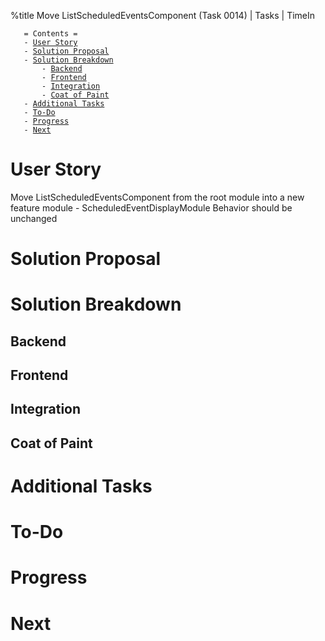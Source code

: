 %title Move ListScheduledEventsComponent (Task 0014) | Tasks | TimeIn

    = Contents =
    - [[#User Story|User Story]]
    - [[#Solution Proposal|Solution Proposal]]
    - [[#Solution Breakdown|Solution Breakdown]]
        - [[#Solution Breakdown#Backend|Backend]]
        - [[#Solution Breakdown#Frontend|Frontend]]
        - [[#Solution Breakdown#Integration|Integration]]
        - [[#Solution Breakdown#Coat of Paint|Coat of Paint]]
    - [[#Additional Tasks|Additional Tasks]]
    - [[#To-Do|To-Do]]
    - [[#Progress|Progress]]
    - [[#Next|Next]]

= User Story =
Move ListScheduledEventsComponent from the root module into a new feature
module - ScheduledEventDisplayModule
Behavior should be unchanged
= Solution Proposal =
= Solution Breakdown =
== Backend ==
== Frontend ==
== Integration ==
== Coat of Paint ==
= Additional Tasks =
= To-Do =
= Progress =
= Next =



